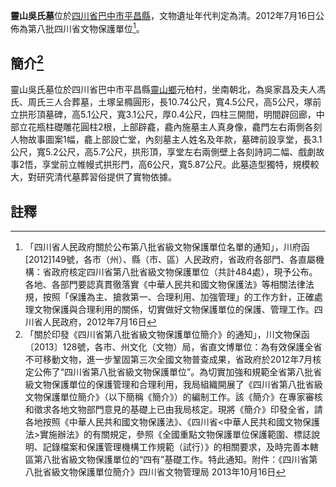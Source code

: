 {{msg:四川省文物保護單位
|名稱 = 靈山吳氏墓
|編號 = 78
|圖片 = 
|級別 = S8
|分類 = 
|時代 = [[清代|清代]]
|地点 = [[四川省|四川省]][[巴中市|巴中市]][[平昌縣|平昌縣]]
|坐標 =
|登錄 = 2012年7月16日
}}
'''靈山吳氏墓'''位於[[四川省|四川省]][[巴中市|巴中市]][[平昌縣|平昌縣]]，文物遺址年代判定為清。2012年7月16日公佈為第八批四川省文物保護單位<ref>「四川省人民政府關於公布第八批省級文物保護單位名單的通知」，川府函[2012]149號，各市（州）、縣（市、區）人民政府，省政府各部門、各直屬機構：省政府核定四川省第八批省級文物保護單位（共計484處），現予公布。各地、各部門要認真貫徹落實《中華人民共和國文物保護法》等相關法律法規，按照「保護為主、搶救第一、合理利用、加強管理」的工作方針，正確處理文物保護與合理利用的關係，切實做好文物保護單位的保護、管理工作。四川省人民政府，2012年7月16日</ref>。
== 簡介<ref>「關於印發《四川省第八批省級文物保護單位簡介》的通知」，川文物保函〔2013〕128號，各市、州文化（文物）局，省直文博單位：為有效保護全省不可移動文物，進一步鞏固第三次全國文物普查成果，省政府於2012年7月核定公佈了“四川省第八批省級文物保護單位”。為切實加強和規範全省第八批省級文物保護單位的保護管理和合理利用，我局組織開展了《四川省第八批省級文物保護單位簡介》（以下簡稱《簡介》）的編制工作。該《簡介》在專家審核和徵求各地文物部門意見的基礎上已由我局核定。現將《簡介》印發全省，請各地按照《中華人民共和國文物保護法》、《四川省<中華人民共和國文物保護法>實施辦法》的有關規定，參照《全國重點文物保護單位保護範圍、標誌說明、記錄檔案和保護管理機構工作規範（試行）》的相關要求，及時完善本轄區第八批省級文物保護單位的“四有”基礎工作。特此通知。附件：《四川省第八批省級文物保護單位簡介》四川省文物管理局  2013年10月16日</ref> ==
靈山吳氏墓位於四川省巴中市平昌縣[[靈山鄉|靈山鄉]]元柏村，坐南朝北，為吳家昌及夫人馮氏、周氏三人合葬墓，土塚呈橢圓形，長10.74公尺，寬4.5公尺，高5公尺，塚前立拱形頂墓碑，高5.1公尺，寬3.1公尺，厚0.4公尺，四柱三開間，明間辟回廊，中部立花瓶柱礎雕花圓柱2根，上部辟龕，龕內施墓主人真身像，龕門左右兩側各刻人物故事圖案1幅，龕上部設亡堂，內刻墓主人姓名及年款，墓碑前設享堂，長3.1公尺，寬5.2公尺，高5.7公尺，拱形頂，享堂左右兩側壁上各刻詩詞二幅、戲劇故事2悟，享堂前立帷幔式拱形門，高6公尺，寬5.87公尺。此墓造型獨特，規模較大，對研究清代墓葬習俗提供了實物依據。
==註釋==
{{reflist}}